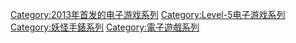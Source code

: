 {{DEFAULTSORT:Youkai Watch}}
[[Category:2013年首发的电子游戏系列|Category:2013年首发的电子游戏系列]]
[[Category:Level-5电子游戏系列|Category:Level-5电子游戏系列]]
[[Category:妖怪手錶系列|Category:妖怪手錶系列]]
[[Category:電子遊戲系列|Category:電子遊戲系列]]